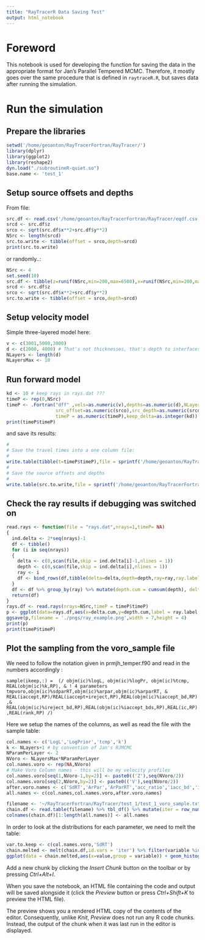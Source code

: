 ```yaml
---
title: "RayTracerR Data Saving Test"
output: html_notebook
---
```


# Foreword 

This notebook is used for developing the function for saving the data in the appropriate format for Jan's Parallel Tempered MCMC. Therefore, it mostly goes over the same procedure that is defined in `raytraceR.R`, but saves data after running the simulation.

# Run the simulation
## Prepare the libraries

```r
setwd('/home/geoanton/RayTracerFortran/RayTracer/')
library(dplyr)
library(ggplot2)
library(reshape2)
dyn.load("./subroutineR-quiet.so")
base.name <- 'test_1'
```
## Setup source offsets and depths

From file:

```r
src.df <- read.csv('/home/geoanton/RayTracerFortran/RayTracer/eqdf.csv',header=T)
srcd <- src.df$z
srco <- sqrt(src.df$x**2+src.df$y**2)
NSrc <- length(srcd)
src.to.write <- tibble(offset = srco,depth=srcd)
print(src.to.write)

```

or randomly..:

```r
NSrc <- 4
set.seed(10)
src.df <- tibble(z=runif(NSrc,min=200,max=6500),x=runif(NSrc,min=200,max=4500),y=runif(NSrc,min=200,max=4500))
srcd <- src.df$z
srco <- sqrt(src.df$x**2+src.df$y**2)
src.to.write <- tibble(offset = srco,depth=srcd)
```

## Setup velocity model

Simple three-layered model here:

```r
v <- c(3001,5000,3000)
d <- c(2000, 4000) # That's not thicknesses, that's depth to interfaces !
NLayers <- length(d)
NLayersMax <- 10

```

## Run forward model

```r
kd <- 10 # keep rays in rays.dat ???
timeP <- rep(0,NSrc)
timeP <- .Fortran("dff" ,vels=as.numeric(v),depths=as.numeric(d),NLayers=as.integer(NLayers),
                  src_offset=as.numeric(srco),src_depth=as.numeric(srcd),NSrc=as.integer(NSrc),
                  timeP = as.numeric(timeP),keep_delta=as.integer(kd))
print(timeP$timeP)

```

and save its results:
```r
#
# Save the travel times into a one column file:
#
write.table(tibble(t=timeP$timeP),file = sprintf('/home/geoanton/RayTracerFortran/RayTracer/test_1/%s_RT.txt',base.name),sep = ' ',row.names = F,col.names = F)
#
# Save the source offsets and depths
#
write.table(src.to.write,file = sprintf('/home/geoanton/RayTracerFortran/RayTracer/test_1/%s_src_data.txt',base.name),sep = ' ',row.names = F,col.names = F)

```

## Check the ray results if debugging was switched on
```r
read.rays <- function(file = "rays.dat",nrays=1,timeP= NA)
{
  ind.delta <- 2*seq(nrays)-1
  df <- tibble()
  for (i in seq(nrays))
  {
    delta <- c(0,scan(file,skip = ind.delta[i]-1,nlines = 1))
    depth <- c(0,scan(file,skip = ind.delta[i],nlines = 1))
    ray <- i
    df <- bind_rows(df,tibble(delta=delta,depth=depth,ray=ray,ray.label = round(timeP[i],digits=4)  ))
  }
  df <- df %>% group_by(ray) %>% mutate(depth.cum = cumsum(depth), delta.cum = cumsum(delta) )
  return(df)
}
rays.df <- read.rays(nrays=NSrc,timeP = timeP$timeP)
p <- ggplot(data=rays.df,aes(x=delta.cum,y=depth.cum,label = ray.label,col = factor(ray))) + geom_line() + scale_y_reverse()+geom_point()+geom_hline(yintercept = c(0,d),linetype=2)+geom_label()
ggsave(p,filename = './pngs/ray_example.png',width = 7,height = 4)
print(p)
print(timeP$timeP)
```

## Plot the sampling from the voro_sample file

We need to follow the notation given in prmjh_temper.f90 and read in the numbers accordingly :

`sample(ikeep,:) =  (/ objm(ic)%logL, objm(ic)%logPr, objm(ic)%tcmp, REAL(objm(ic)%k,RP), & ! 4 parameters
                           tmpvoro,objm(ic)%sdparRT,objm(ic)%arpar,objm(ic)%arparRT, &
                           REAL(iaccept,RP)/REAL(iaccept+ireject,RP),REAL(objm(ic)%iaccept_bd,RP),&
                           REAL(objm(ic)%ireject_bd,RP),REAL(objm(ic)%iaccept_bds,RP),REAL(ic,RP),REAL(rank,RP) /)`
                           
                  
Here we setup the names of the columns, as well as read the file with the sample table:

```r
col.names <- c('LogL','LogPrior','tcmp','k')
k <- NLayers+1 # by convention of Jan's RJMCMC
NParamPerLayer <- 2
NVoro <- NLayersMax*NParamPerLayer
col.names.voro <- rep(NA,NVoro)
# Make Voro Column names - this will be my velocity profiles
col.names.voro[seq(1,NVoro-1,by=2)] <- paste0(('Z'),seq(NVoro/2))
col.names.voro[seq(2,NVoro,by=2)] <- paste0(('V'),seq(NVoro/2))
after.voro.names <- c('SdRT','ArPar','ArParRT','acc_ratio','iacc_bd','irej_bd','iacc_bds','ic','rank')
all.names <- c(col.names,col.names.voro,after.voro.names)

filename <- '~/RayTracerFortran/RayTracer/test_1/test_1_voro_sample.txt'
chain.df <- read.table(filename) %>% tbl_df() %>% mutate(iter = row_number())
colnames(chain.df)[1:length(all.names)] <- all.names 
```

In order to look at the distributions for each parameter, we need to melt the table:

```r
var.to.keep <- c(col.names.voro,'SdRT')
chain.melted <- melt(chain.df,id.vars = 'iter') %>% filter(variable %in% var.to.keep) %>% tbl_df() %>% mutate(value = as.numeric(value)) 
ggplot(data = chain.melted,aes(x=value,group = variable)) + geom_histogram(bins=100) + facet_wrap(~variable,scales = 'free')
```





Add a new chunk by clicking the *Insert Chunk* button on the toolbar or by pressing *Ctrl+Alt+I*.

When you save the notebook, an HTML file containing the code and output will be saved alongside it (click the *Preview* button or press *Ctrl+Shift+K* to preview the HTML file).

The preview shows you a rendered HTML copy of the contents of the editor. Consequently, unlike *Knit*, *Preview* does not run any R code chunks. Instead, the output of the chunk when it was last run in the editor is displayed.
